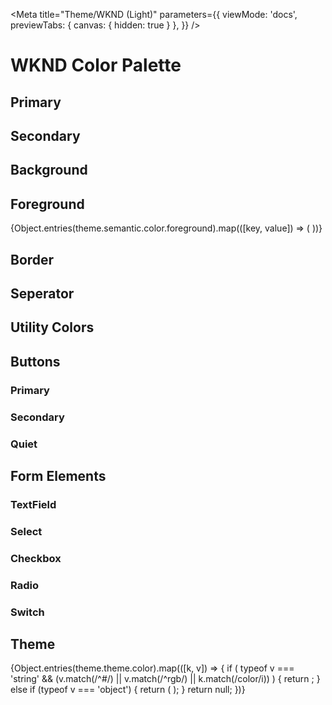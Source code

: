 
<Meta 
  title="Theme/WKND (Light)"
  parameters={{
    viewMode: 'docs',
    previewTabs: { 
      canvas: { hidden: true } 
     },
  }}
/>

# WKND Color Palette

## Primary 

<Headline/>

<ColorPalette>
  <GroupColorItem title="primary" tokenGroup={theme.semantic.color.primary} tokenName="--ros-semantic-color-primary-{type}"/>
</ColorPalette>

## Secondary
<ColorPalette>
  <GroupColorItem title="secondary" tokenGroup={theme.semantic.color.secondary} tokenName="--ros-semantic-color-secondary-{type}"/>
</ColorPalette>

## Background
<ColorPalette>
  <GroupColorItem title="background" tokenGroup={theme.semantic.color.background} tokenName="--ros-semantic-color-background-{type}"/>
</ColorPalette>

## Foreground
<ColorPalette>
  {Object.entries(theme.semantic.color.foreground).map(([key, value]) => (
    <ColorItem key={key} title={key} subtitle={`--ros-semantic-color-foreground-${key}`} colors={[value]} />
  ))}
</ColorPalette>

## Border
<ColorPalette>
  <GroupColorItem title="border" tokenGroup={theme.semantic.color.border} tokenName="--ros-semantic-color-border-{type}"/>
</ColorPalette>

## Seperator
<ColorPalette>
  <GroupColorItem title="seperator" tokenGroup={theme.semantic.color.seperator} tokenName="--ros-semantic-color-seperator-{type}"/>
</ColorPalette>

## Utility Colors
<ColorPalette>
  <GroupColorItem title="positive" tokenGroup={theme.semantic.color.positive} tokenName="--ros-semantic-color-positive-{type}"/>
</ColorPalette>

<ColorPalette>
  <GroupColorItem title="negative" tokenGroup={theme.semantic.color.negative} tokenName="--ros-semantic-color-negative-{type}"/>
</ColorPalette>

<ColorPalette>
  <GroupColorItem title="notice" tokenGroup={theme.semantic.color.notice} tokenName="--ros-semantic-color-notice-{type}"/>
</ColorPalette>

<ColorPalette>
  <GroupColorItem title="informative" tokenGroup={theme.semantic.color.informative} tokenName="--ros-semantic-color-informative-{type}"/>
</ColorPalette>

## Buttons

### Primary
<ColorPalette>
  <GroupColorItem title="Default State" tokenGroup={theme.component.button.color.primary.default} tokenName="--ros-component-button-color-primary-default-{type}"/>
  <GroupColorItem title="Hover State" tokenGroup={theme.component.button.color.primary.hover} tokenName="--ros-component-button-color-primary-hover-{type}"/>
  <GroupColorItem title="Key Focus State" tokenGroup={theme.component.button.color.primary['key-focus']} tokenName="--ros-component-button-color-primary-key-focus-{type}"/>
  <GroupColorItem title="Down State" tokenGroup={theme.component.button.color.primary.down} tokenName="--ros-component-button-color-primary-down-{type}"/>
  <GroupColorItem title="Disabled State" tokenGroup={theme.component.button.color.primary.disabled} tokenName="--ros-component-button-color-primary-disabled-{type}"/>
</ColorPalette>

### Secondary
<ColorPalette>
  <GroupColorItem title="Default State" tokenGroup={theme.component.button.color.secondary.default} tokenName="--ros-component-button-color-secondary-default-{type}"/>
  <GroupColorItem title="Hover State" tokenGroup={theme.component.button.color.secondary.hover} tokenName="--ros-component-button-color-secondary-hover-{type}"/>
  <GroupColorItem title="Key Focus State" tokenGroup={theme.component.button.color.secondary['key-focus']} tokenName="--ros-component-button-color-secondary-key-focus-{type}"/>
  <GroupColorItem title="Down State" tokenGroup={theme.component.button.color.secondary.down} tokenName="--ros-component-button-color-secondary-down-{type}"/>
  <GroupColorItem title="Disabled State" tokenGroup={theme.component.button.color.secondary.disabled} tokenName="--ros-component-button-color-secondary-disabled-{type}"/>
</ColorPalette>

### Quiet
<ColorPalette>
  <GroupColorItem title="Default State" tokenGroup={theme.component.button.color.quiet.default} tokenName="--ros-component-button-color-quiet-default-{type}"/>
  <GroupColorItem title="Hover State" tokenGroup={theme.component.button.color.quiet.hover} tokenName="--ros-component-button-color-quiet-hover-{type}"/>
  <GroupColorItem title="Key Focus State" tokenGroup={theme.component.button.color.quiet['key-focus']} tokenName="--ros-component-button-color-quiet-key-focus-{type}"/>
  <GroupColorItem title="Down State" tokenGroup={theme.component.button.color.quiet.down} tokenName="--ros-component-button-color-quiet-down-{type}"/>
  <GroupColorItem title="Disabled State" tokenGroup={theme.component.button.color.quiet.disabled} tokenName="--ros-component-button-color-quiet-disabled-{type}"/>
</ColorPalette>

## Form Elements

### TextField
<ColorPalette>
  <GroupColorItem title="Default State" tokenGroup={theme.component['text-field'].color.default} tokenName="--ros-component-text-field-color-default-{type}"/>
  <GroupColorItem title="Hover State" tokenGroup={theme.component['text-field'].color.hover} tokenName="--ros-component-text-field-color-hover-{type}"/>
  <GroupColorItem title="Key Focus State" tokenGroup={theme.component['text-field'].color['key-focus']} tokenName="--ros-component-text-field-color-key-focus-{type}"/>
  <GroupColorItem title="Success State" tokenGroup={theme.component['text-field'].color.success} tokenName="--ros-component-text-field-color-success-{type}"/>
  <GroupColorItem title="Error State" tokenGroup={theme.component['text-field'].color.error} tokenName="--ros-component-text-field-color-error-{type}"/>
  <GroupColorItem title="Disabled State" tokenGroup={theme.component['text-field'].color.disabled} tokenName="--ros-component-text-field-color-disabled-{type}"/>
</ColorPalette>

### Select
<ColorPalette>
  <GroupColorItem title="Default State" tokenGroup={theme.component.select.color.default} tokenName="--ros-component-select-color-default-{type}"/>
  <GroupColorItem title="Hover State" tokenGroup={theme.component.select.color.hover} tokenName="--ros-component-select-color-hover-{type}"/>
  <GroupColorItem title="Key Focus State" tokenGroup={theme.component.select.color['key-focus']} tokenName="--ros-component-select-color-key-focus-{type}"/>
  <GroupColorItem title="Success State" tokenGroup={theme.component.select.color.success} tokenName="--ros-component-select-color-success-{type}"/>
  <GroupColorItem title="Error State" tokenGroup={theme.component.select.color.error} tokenName="--ros-component-select-color-error-{type}"/>
  <GroupColorItem title="Disabled State" tokenGroup={theme.component.select.color.disabled} tokenName="--ros-component-select-color-disabled-{type}"/>
</ColorPalette>

### Checkbox
<ColorPalette>
  <GroupColorItem title="Default State" tokenGroup={theme.component.checkbox.color.default} tokenName="--ros-component-checkbox-color-default-{type}"/>
  <GroupColorItem title="Hover State" tokenGroup={theme.component.checkbox.color.hover} tokenName="--ros-component-checkbox-color-hover-{type}"/>
  <GroupColorItem title="Key Focus State" tokenGroup={theme.component.checkbox.color['key-focus']} tokenName="--ros-component-checkbox-color-key-focus-{type}"/>
  <GroupColorItem title="Checked State" tokenGroup={theme.component.checkbox.color.checked} tokenName="--ros-component-checkbox-color-checked-{type}"/>
  <GroupColorItem title="Disabled State" tokenGroup={theme.component.checkbox.color.disabled} tokenName="--ros-component-checkbox-color-disabled-{type}"/>
</ColorPalette>

### Radio
<ColorPalette>
  <GroupColorItem title="Default State" tokenGroup={theme.component.radio.color.default} tokenName="--ros-component-radio-color-default-{type}"/>
  <GroupColorItem title="Hover State" tokenGroup={theme.component.radio.color.hover} tokenName="--ros-component-radio-color-hover-{type}"/>
  <GroupColorItem title="Key Focus State" tokenGroup={theme.component.radio.color['key-focus']} tokenName="--ros-component-radio-color-key-focus-{type}"/>
  <GroupColorItem title="Checked State" tokenGroup={theme.component.radio.color.checked} tokenName="--ros-component-radio-color-checked-{type}"/>
  <GroupColorItem title="Disabled State" tokenGroup={theme.component.radio.color.disabled} tokenName="--ros-component-radio-color-disabled-{type}"/>
</ColorPalette>

### Switch
<ColorPalette>
  <GroupColorItem title="Default State" tokenGroup={theme.component.switch.color.default} tokenName="--ros-component-switch-color-default-{type}"/>
  <GroupColorItem title="Hover State" tokenGroup={theme.component.switch.color.hover} tokenName="--ros-component-switch-color-hover-{type}"/>
  <GroupColorItem title="Key Focus State" tokenGroup={theme.component.switch.color['key-focus']} tokenName="--ros-component-switch-color-key-focus-{type}"/>
  <GroupColorItem title="Checked State" tokenGroup={theme.component.switch.color.checked} tokenName="--ros-component-switch-color-checked-{type}"/>
  <GroupColorItem title="Disabled State" tokenGroup={theme.component.switch.color.disabled} tokenName="--ros-component-switch-color-disabled-{type}"/>
</ColorPalette>

## Theme
<ColorPalette>
  {Object.entries(theme.theme.color).map(([k, v]) => {
        if (
          typeof v === 'string' &&
          (v.match(/^#/) || v.match(/^rgb/) || k.match(/color/i))
        ) {
          return <ColorItem key={k} title={k} colors={{ [k]: v }} />;
        } else if (typeof v === 'object') {
          return (
            <GroupColorItem title={k} tokenGroup={v} tokenName={`--ros-theme-color-${k}-{level}`}/>
          );
        }
        return null;
      })}
</ColorPalette>

